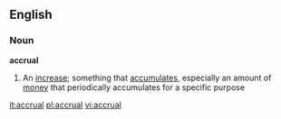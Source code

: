==English==
===Noun===
{{wikipedia}}
'''accrual'''
#An [[increase]]; something that [[accumulate]]s, especially an amount of [[money]] that periodically accumulates for a specific purpose

[[it:accrual]]
[[pl:accrual]]
[[vi:accrual]]